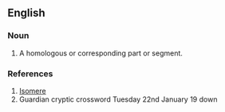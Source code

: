 ==English==

===Noun===
{{en-noun}}

# A homologous or corresponding part or segment.

===References===
# <a href="http://www.thefreedictionary.com/Isomere">Isomere</a>
# Guardian cryptic crossword Tuesday 22nd January 19 down